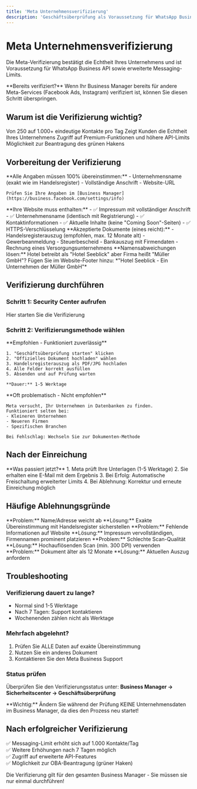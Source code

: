 ```yaml
---
title: 'Meta Unternehmensverifizierung'
description: 'Geschäftsüberprüfung als Voraussetzung für WhatsApp Business API'
---
```


# Meta Unternehmensverifizierung

Die Meta-Verifizierung bestätigt die Echtheit Ihres Unternehmens und ist Voraussetzung für WhatsApp Business API sowie erweiterte Messaging-Limits.

<Info>
**Bereits verifiziert?** Wenn Ihr Business Manager bereits für andere Meta-Services (Facebook Ads, Instagram) verifiziert ist, können Sie diesen Schritt überspringen.
</Info>

## Warum ist die Verifizierung wichtig?

<CardGroup cols={2}>
  <Card title="Erhöhte Limits" icon="chart-line">
    Von 250 auf 1.000+ eindeutige Kontakte pro Tag
  </Card>
  <Card title="Vertrauen" icon="shield-check">
    Zeigt Kunden die Echtheit Ihres Unternehmens
  </Card>
  <Card title="Erweiterte Features" icon="star">
    Zugriff auf Premium-Funktionen und höhere API-Limits
  </Card>
  <Card title="Offizieller Status" icon="badge-check">
    Möglichkeit zur Beantragung des grünen Hakens
  </Card>
</CardGroup>

## Vorbereitung der Verifizierung

<Steps>
  <Step title="Datenabgleich sicherstellen">
    **Alle Angaben müssen 100% übereinstimmen:**
    - Unternehmensname (exakt wie im Handelsregister)
    - Vollständige Anschrift
    - Website-URL
    
    Prüfen Sie Ihre Angaben im [Business Manager](https://business.facebook.com/settings/info)
  </Step>
  
  <Step title="Website optimieren">
    **Ihre Website muss enthalten:**
    - ✅ Impressum mit vollständiger Anschrift
    - ✅ Unternehmensname (identisch mit Registrierung)
    - ✅ Kontaktinformationen
    - ✅ Aktuelle Inhalte (keine "Coming Soon"-Seiten)
    - ✅ HTTPS-Verschlüsselung
  </Step>
  
  <Step title="Dokumente vorbereiten">
    **Akzeptierte Dokumente (eines reicht):**
    - Handelsregisterauszug (empfohlen, max. 12 Monate alt)
    - Gewerbeanmeldung
    - Steuerbescheid
    - Bankauszug mit Firmendaten
    - Rechnung eines Versorgungsunternehmens
  </Step>
</Steps>

<Tip>
**Namensabweichungen lösen:**  
Hotel betreibt als "Hotel Seeblick" aber Firma heißt "Müller GmbH"?  
Fügen Sie im Website-Footer hinzu: *"Hotel Seeblick - Ein Unternehmen der Müller GmbH"*
</Tip>

## Verifizierung durchführen

### Schritt 1: Security Center aufrufen

<Card title="Meta Business Security Center" icon="shield" href="https://business.facebook.com/settings/security">
  Hier starten Sie die Verifizierung
</Card>

### Schritt 2: Verifizierungsmethode wählen

<Tabs>
  <Tab title="Dokumenten-Upload ⭐">
    **Empfohlen - Funktioniert zuverlässig**
    
    1. "Geschäftsüberprüfung starten" klicken
    2. "Offizielles Dokument hochladen" wählen
    3. Handelsregisterauszug als PDF/JPG hochladen
    4. Alle Felder korrekt ausfüllen
    5. Absenden und auf Prüfung warten
    
    **Dauer:** 1-5 Werktage
  </Tab>
  
  <Tab title="Automatische Prüfung">
    **Oft problematisch - Nicht empfohlen**
    
    Meta versucht, Ihr Unternehmen in Datenbanken zu finden.
    Funktioniert selten bei:
    - Kleineren Unternehmen
    - Neueren Firmen
    - Spezifischen Branchen
    
    Bei Fehlschlag: Wechseln Sie zur Dokumenten-Methode
  </Tab>
</Tabs>

## Nach der Einreichung

<Info>
**Was passiert jetzt?**
1. Meta prüft Ihre Unterlagen (1-5 Werktage)
2. Sie erhalten eine E-Mail mit dem Ergebnis
3. Bei Erfolg: Automatische Freischaltung erweiterter Limits
4. Bei Ablehnung: Korrektur und erneute Einreichung möglich
</Info>

## Häufige Ablehnungsgründe

<AccordionGroup>
  <Accordion title="Daten stimmen nicht überein">
    **Problem:** Name/Adresse weicht ab
    **Lösung:** Exakte Übereinstimmung mit Handelsregister sicherstellen
  </Accordion>
  
  <Accordion title="Website unvollständig">
    **Problem:** Fehlende Informationen auf Website
    **Lösung:** Impressum vervollständigen, Firmennamen prominent platzieren
  </Accordion>
  
  <Accordion title="Dokument nicht lesbar">
    **Problem:** Schlechte Scan-Qualität
    **Lösung:** Hochauflösenden Scan (min. 300 DPI) verwenden
  </Accordion>
  
  <Accordion title="Dokument zu alt">
    **Problem:** Dokument älter als 12 Monate
    **Lösung:** Aktuellen Auszug anfordern
  </Accordion>
</AccordionGroup>

## Troubleshooting

### Verifizierung dauert zu lange?
- Normal sind 1-5 Werktage
- Nach 7 Tagen: Support kontaktieren
- Wochenenden zählen nicht als Werktage

### Mehrfach abgelehnt?
1. Prüfen Sie ALLE Daten auf exakte Übereinstimmung
2. Nutzen Sie ein anderes Dokument
3. Kontaktieren Sie den Meta Business Support

### Status prüfen
Überprüfen Sie den Verifizierungsstatus unter:
**Business Manager → Sicherheitscenter → Geschäftsüberprüfung**

<Warning>
**Wichtig:** Ändern Sie während der Prüfung KEINE Unternehmensdaten im Business Manager, da dies den Prozess neu startet!
</Warning>

## Nach erfolgreicher Verifizierung

✅ Messaging-Limit erhöht sich auf 1.000 Kontakte/Tag  
✅ Weitere Erhöhungen nach 7 Tagen möglich  
✅ Zugriff auf erweiterte API-Features  
✅ Möglichkeit zur OBA-Beantragung (grüner Haken)  

<Tip>
Die Verifizierung gilt für den gesamten Business Manager - Sie müssen sie nur einmal durchführen!
</Tip> 